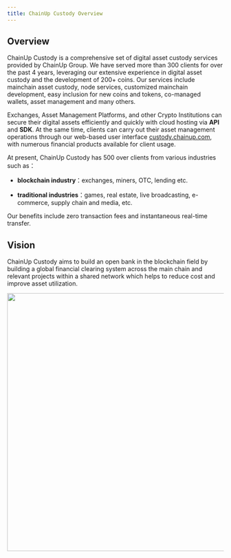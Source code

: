 ```yaml
---
title: ChainUp Custody Overview
---
```


## Overview

ChainUp Custody is a comprehensive set of digital asset custody services provided by ChainUp Group. We have served more than 300 clients for over the past 4 years, leveraging our extensive experience in digital asset custody and the development of 200+ coins. Our services include mainchain asset custody, node services, customized mainchain development, easy inclusion for new coins and tokens, co-managed wallets, asset management and many others.

Exchanges, Asset Management Platforms, and other Crypto Institutions can secure their digital assets efficiently and quickly with cloud hosting via **API** and **SDK**. At the same time, clients can carry out their asset management operations through our web-based user interface [custody.chainup.com](custody.chainup.com), with numerous financial products available for client usage.

At present, ChainUp Custody has 500 over clients from various industries such as：

- **blockchain industry**：exchanges, miners, OTC, lending etc.

- **traditional industries**：games, real estate, live broadcasting, e-commerce, supply chain and media, etc.

Our benefits include zero transaction fees and instantaneous real-time transfer.


## Vision

ChainUp Custody aims to build an open bank in the blockchain field by building a global financial clearing system across the main chain and relevant projects within a shared network which helps to reduce cost and improve asset utilization.

<div className="w-full flex items-center justify-center">
    <img src="/images/apis/yuanjing-en.png" width="600"/>
</div>